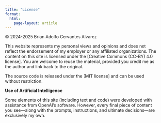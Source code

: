 ```yaml
---
title: "License"
format: 
  html:
    page-layout: article
---
```


© 2024-2025 Brian Adolfo Cervantes Alvarez

This website represents my personal views and opinions and does not reflect the endorsement of my employer or any affiliated organizations. The content on this site is licensed under the \[Creative Commons (CC-BY) 4.0 license\]. You are welcome to reuse the material, provided you credit me as the author and link back to the original.

The source code is released under the \[MIT license\] and can be used without restriction.

**Use of Artificial Intelligence**\

Some elements of this site (including text and code) were developed with assistance from OpenAI’s software. However, every final piece of content you see—along with the prompts, instructions, and ultimate decisions—are exclusively my own.